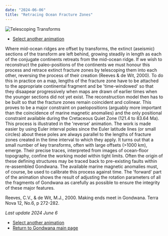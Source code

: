 ```yaml
---
date: "2024-06-06"
title: "Retracing Ocean Fracture Zones"
---
```


![Telescoping Transforms](http://www.reeves.nl/upload/telescoping2024-text.gif)

* [Select another animation](../animations)

Where mid-ocean ridges are offset by transforms, the extinct (aseismic) sections of the transform are left behind, growing steadily in length as each of the conjugate continents retreats from the mid-ocean ridge. If we wish to reconstruct the paleo-positions of the continents we must honour this process and retrace extinct fracture zones by telescoping them into each other, reversing the process of their creation (Reeves & de Wit, 2000). To do this in practice on a map, lengths of the fracture zone have to be attached to the appropriate continental fragment and be 'time-windowed' so that they disaapear progressively when maps are drawn of earlier times when the younger sections did not yet exist. The reconstruction model then has to be built so that the fracture zones remain coincident and colinear. This proves to be a major constraint on paelopositions (arguably more important than the coincidence of marine magnetic anomalies) and the only positional constraint available during the Cretaceous Quiet Zone (121.4 to 83.64 Ma). This process is illustrated in the 'reverse' animation. The work is made easier by using Euler interval poles since the Euler latitude lines (or small circles) about these poles are always parallel to the lengths of fracture zones created in the time interval to which they apply. It turns out that a small number of key transforms, often with large offsets (>1000 km), emerge. Their precise traces, interpreted from images of ocean-floor topography, confine the working model within tight limits. Often the origin of these defining structures may be traced back to pre-existing faults within re-assembled Gondwana. The available marine magnetic anomalies must, of course, be used to calibrate this process against time. The 'forward' part of the animation shows the result of adjusting the rotation parameters of all the fragments of Gondwana as carefully as possible to ensure the integrity of these major features. 

Reeves, C.V., & de Wit, M.J., 2000.  Making ends meet in Gondwana.  Terra Nova 12, No.6, p 272-282.

*Last update 2024 June 6*

* [Select another animation](../animations)
* [Return to Gondwana main page](../../gondwana)
